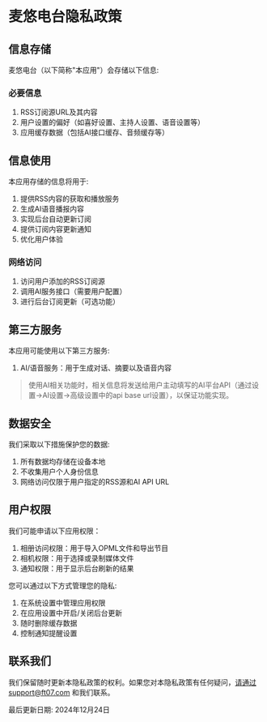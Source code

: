 # 麦悠电台隐私政策

## 信息存储
麦悠电台（以下简称"本应用"）会存储以下信息:

### 必要信息
1. RSS订阅源URL及其内容
1. 用户设置的偏好（如喜好设置、主持人设置、语音设置等）
1. 应用缓存数据（包括AI接口缓存、音频缓存等）

## 信息使用

本应用存储的信息将用于:

1. 提供RSS内容的获取和播放服务
1. 生成AI语音播报内容
1. 实现后台自动更新订阅
1. 提供订阅内容更新通知
1. 优化用户体验

### 网络访问

1. 访问用户添加的RSS订阅源
1. 调用AI服务接口（需要用户配置）
1. 进行后台订阅更新（可选功能）

##  第三方服务

本应用可能使用以下第三方服务:

1. AI/语音服务：用于生成对话、摘要以及语音内容

> 使用AI相关功能时，相关信息将发送给用户主动填写的AI平台API（通过设置→AI设置→高级设置中的api base url设置），以保证功能实现。



## 数据安全
我们采取以下措施保护您的数据:

1. 所有数据均存储在设备本地
1. 不收集用户个人身份信息
1. 网络访问仅限于用户指定的RSS源和AI API URL

## 用户权限

我们可能申请以下应用权限：

1. 相册访问权限：用于导入OPML文件和导出节目
1. 相机权限：用于选择或录制媒体文件
1. 通知权限：用于显示后台刷新的结果

您可以通过以下方式管理您的隐私:

1. 在系统设置中管理应用权限
1. 在应用设置中开启/关闭后台更新
1. 随时删除缓存数据
1. 控制通知提醒设置

## 联系我们

我们保留随时更新本隐私政策的权利。如果您对本隐私政策有任何疑问，请通过support@ft07.com 和我们联系。

最后更新日期: 2024年12月24日